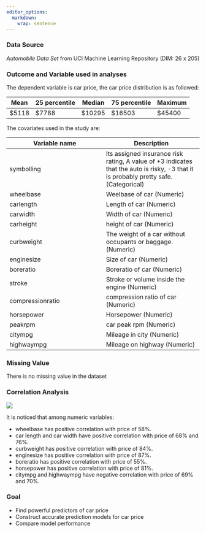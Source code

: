 ```yaml
---
editor_options: 
  markdown: 
    wrap: sentence
---
```


### Data Source

*Automobile Data Set* from UCI Machine Learning Repository (DIM: 26 x 205)

### Outcome and Variable used in analyses

The dependent variable is car price, the car price distribution is as followed:

| Mean   | 25 percentile | Median  | 75 percentile | Maximum |
|--------|---------------|---------|---------------|---------|
| \$5118 | \$7788        | \$10295 | \$16503       | \$45400 |

The covariates used in the study are:

| Variable name    | Description                                                                                                                          |
|------------------------------------|------------------------------------|
| symbolling       | Its assigned insurance risk rating, A value of +3 indicates that the auto is risky, -3 that it is probably pretty safe.(Categorical) |
| wheelbase        | Weelbase of car (Numeric)                                                                                                            |
| carlength        | Length of car (Numeric)                                                                                                              |
| carwidth         | Width of car (Numeric)                                                                                                               |
| carheight        | height of car (Numeric)                                                                                                              |
| curbweight       | The weight of a car without occupants or baggage. (Numeric)                                                                          |
| enginesize       | Size of car (Numeric)                                                                                                                |
| boreratio        | Boreratio of car (Numeric)                                                                                                           |
| stroke           | Stroke or volume inside the engine (Numeric)                                                                                         |
| compressionratio | compression ratio of car (Numeric)                                                                                                   |
| horsepower       | Horsepower (Numeric)                                                                                                                 |
| peakrpm          | car peak rpm (Numeric)                                                                                                               |
| citympg          | Mileage in city (Numeric)                                                                                                            |
| highwaympg       | Mileage on highway (Numeric)                                                                                                         |

### Missing Value

There is no missing value in the dataset

### Correlation Analysis

![](https://github.com/MinyeZhou429/MinyeZhou429.github.io/blob/main/plot1.png)

It is noticed that among numeric variables:

-   wheelbase has positive correlation with price of 58%.
-   car length and car width have positive correlation with price of 68% and 76%.
-   curbweight has positive correlation with price of 84%.
-   enginesize has positive correlation with price of 87%.
-   boreratio has positive correlation with price of 55%.
-   horsepower has positive correlation with price of 81%.
-   citympg and highwaympg have negative correlation with price of 69% and 70%.

### Goal

-   Find powerful predictors of car price
-   Construct accurate prediction models for car price
-   Compare model performance
